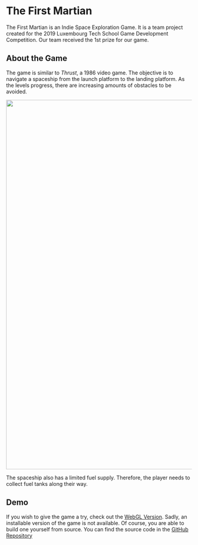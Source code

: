 # The First Martian

The First Martian is an Indie Space Exploration Game. It is a team project created for the 2019 Luxembourg Tech School Game Development Competition. Our team received the 1st prize for our game.

## About the Game

The game is similar to _Thrust_, a 1986 video game. The objective is to navigate a spaceship from the launch platform to the landing platform. As the levels progress, there are increasing amounts of obstacles to be avoided.

<Image src="/images/tfm.png" width="1600" height="1000" />

The spaceship also has a limited fuel supply. Therefore, the player needs to collect fuel tanks along their way.

## Demo

If you wish to give the game a try, check out the [WebGL Version](https://tfm.nicob.dev). Sadly, an installable version of the game is not available. Of course, you are able to build one yourself from source. You can find the source code in the [GitHub Repository](https://github.com/leon-liang/The-First-Martian)
